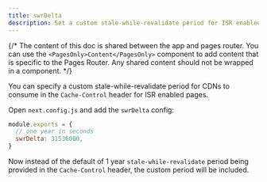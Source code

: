 ```yaml
---
title: swrDelta
description: Set a custom stale-while-revalidate period for ISR enabled pages.
---
```


{/* The content of this doc is shared between the app and pages router. You can use the `<PagesOnly>Content</PagesOnly>` component to add content that is specific to the Pages Router. Any shared content should not be wrapped in a component. */}

You can specify a custom stale-while-revalidate period for CDNs to consume in the `Cache-Control` header for ISR enabled pages.

Open `next.config.js` and add the `swrDelta` config:

```js filename="next.config.js"
module.exports = {
  // one year in seconds
  swrDelta: 31536000,
}
```

Now instead of the default of 1 year `stale-while-revalidate` period being provided in the `Cache-Control` header, the custom period will be included.

